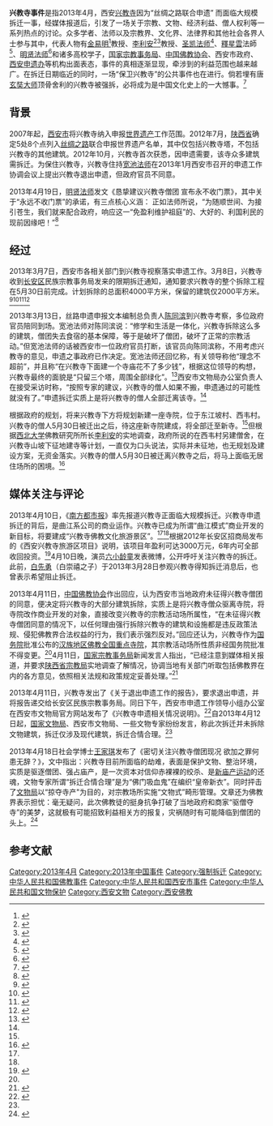 {{更新|time=2021-09-09T11:11:39+00:00}}'''兴教寺事件'''是指2013年4月，西安[[兴教寺|兴教寺]]因为“丝绸之路联合申遗” 而面临大规模拆迁一事，经媒体报道后，引发了一场关于宗教、文物、经济利益、僧人权利等一系列热点的讨论。众多学者、法师以及宗教界、文化界、法律界和其他社会各界人士参与其中，代表人物有[[金易明|金易明]]<ref name="金易明：“兴教寺拆迁” 颟顸遗产四大原因">{{Cite web |url=http://fo.ifeng.com/guanchajia/detail_2013_04/17/24308402_0.shtml |title=金易明：“兴教寺拆迁” 颟顸遗产四大原因，凤凰网，2013年04月17日 |accessdate=2013年4月26日 |archive-date=2017年10月24日 |archive-url=https://web.archive.org/web/20171024205629/http://fo.ifeng.com/guanchajia/detail_2013_04/17/24308402_0.shtml |dead-url=no }}</ref>教授、[[李利安|李利安]]<ref name="详解兴教寺拆迁问题性质微妙转变真相">{{Cite web |url=http://fo.ifeng.com/news/detail_2013_04/13/24185608_0.shtml |title=李利安 详解兴教寺拆迁问题性质微妙转变真相，凤凰网，2013年04月13日 |accessdate=2013年4月26日 |archive-date=2019年6月16日 |archive-url=https://web.archive.org/web/20190616225038/https://fo.ifeng.com/news/detail_2013_04/13/24185608_0.shtml |dead-url=no }}</ref><ref name=lla1>{{Cite web |url=http://fo.ifeng.com/news/detail_2013_04/13/24185608_0.shtml |title=李利安 详解兴教寺拆迁问题性质微妙转变真相，凤凰网，2013年04月13日 |accessdate=2013年4月26日 |archive-date=2019年6月16日 |archive-url=https://web.archive.org/web/20190616225038/https://fo.ifeng.com/news/detail_2013_04/13/24185608_0.shtml |dead-url=no }}</ref>教授、[[圣凯法师|圣凯法师]]<ref name="圣凯法师：强拆兴教寺错误阐述及解决出路">{{Cite web |url=http://fo.ifeng.com/guanchajia/detail_2013_04/15/24216501_0.shtml |title=圣凯法师：强拆兴教寺错误阐述及解决出路，凤凰网，2013年04月15日 |accessdate=2013年4月26日 |archive-date=2019年6月10日 |archive-url=https://web.archive.org/web/20190610030950/https://fo.ifeng.com/guanchajia/detail_2013_04/15/24216501_0.shtml |dead-url=no }}</ref>、[[釋星雲|釋星雲]]法師<ref name="星云大师表示：兴教寺是无价的 破坏了可惜">{{Cite web |url=http://fo.ifeng.com/news/detail_2013_04/15/24224635_0.shtml |title=星云大师表示：兴教寺是无价的 破坏了可惜，凤凰网，2013年04月15日 |accessdate=2013年4月26日 |archive-date=2017年10月25日 |archive-url=https://web.archive.org/web/20171025021920/http://fo.ifeng.com/news/detail_2013_04/15/24224635_0.shtml |dead-url=no }}</ref>、[[明贤法师|明贤法师]]<ref>{{Cite web |url=http://fo.ifeng.com/news/detail_2013_04/19/24397747_0.shtml |title=明贤法师恳挚建议兴教寺僧团 宣布永不收门票，2012-04-19 |accessdate=2013-04-26 |archive-date=2017-10-24 |archive-url=https://web.archive.org/web/20171024205711/http://fo.ifeng.com/news/detail_2013_04/19/24397747_0.shtml |dead-url=no }}</ref>和诸多高校学子，[[国家宗教事务局|国家宗教事务局]]、[[中国佛教协会|中国佛教协会]]、西安市政府、[[西安申遗办|西安申遗办]]等机构出面表态，事件的真相逐渐显现，牵涉到的利益范围也越来越广。在拆迁日期临近的同时，一场“保卫兴教寺”的公共事件也在进行。倘若埋有唐[[玄奘大师|玄奘大师]]顶骨舍利的兴教寺被强拆，必将成为是中国文化史上的一大憾事。<ref name="5月30日前拆兴教寺 佛教学者紧急呼吁阻止">{{Cite web |url=http://fo.ifeng.com/news/detail_2013_04/11/24112888_0.shtml |title=5月30日前拆兴教寺 佛教学者紧急呼吁阻止，凤凰网，2013年04月11日 |accessdate=2013年4月26日 |archive-date=2017年10月25日 |archive-url=https://web.archive.org/web/20171025021833/http://fo.ifeng.com/news/detail_2013_04/11/24112888_0.shtml |dead-url=no }}</ref>

== 背景 ==
2007年起，[[西安市|西安市]]将兴教寺纳入申报[[世界遗产|世界遗产]]工作范围。2012年7月，[[陕西省|陕西省]]确定5处8个点列入[[丝绸之路|丝绸之路]]联合申报世界遗产名单，其中仅包括兴教寺塔，不包括兴教寺的其他建筑。2012年10月，兴教寺首次获悉，因申遗需要，该寺众多建筑需拆迁。为保住兴教寺，兴教寺住持[[释宽池|宽池法师]]在2013年1月西安市召开的申遗工作协调会议上提出兴教寺退出申遗，但政府官员不同意。

2013年4月19日，[[明贤法师|明贤法师]]发文《恳挚建议兴教寺僧团 宣布永不收门票》，其中关于“永远不收门票”的承诺，有三点核心义涵：
{{Cquote|
第一、誓死不离兴教寺！<br />
第二、单方面宣布：退出申遗！<br />
第三、单方面承诺：永远免费、永远免门票！<br />
}}
正如法师所说，“为随顺世间、为接引苍生，我们就来配合政府，响应这一“免盈利维护祖庭”的、大好的、利国利民的现前因缘吧！”<ref name="明贤法师">{{Cite web |url=http://www.mzb.com.cn/html/Home/report/394221-1.htm |title=明贤法师恳挚建议兴教寺僧团 宣布永不收门票，中国民族宗教网，2013-04-19 |accessdate=2013-04-27 |archive-date=2016-03-04 |archive-url=https://web.archive.org/web/20160304115252/http://www.mzb.com.cn/html/Home/report/394221-1.htm |dead-url=no }}</ref>

== 经过 ==
2013年3月7日，西安市各相关部门到兴教寺视察落实申遗工作。3月8日，兴教寺收到[[长安区_(西安市)|长安区]]民族宗教事务局发来的限期拆迁通知，通知要求兴教寺的整个拆除工程在5月30日前完成。计划拆除的总面积4000平方米，保留的建筑仅2000平方米。<ref name=sohu>{{Cite web |url=http://stock.sohu.com/s2013/0866/s372328704/ |title=“美丽中国”需要留下兴教寺，搜狐，2013-04-11 |accessdate=2013-04-27 |archive-date=2013-04-15 |archive-url=https://web.archive.org/web/20130415012117/http://stock.sohu.com/s2013/0866/s372328704/ |dead-url=yes }}</ref><ref name=foxie>{{Cite web |url=http://fo.ifeng.com/news/detail_2013_04/12/24144881_0.shtml |title=中佛协强烈反对兴教寺拆迁 强拆侵犯佛教权益，凤凰网，2013年04月12日 |accessdate=2013年4月27日 |archive-date=2013年9月29日 |archive-url=https://web.archive.org/web/20130929194526/http://fo.ifeng.com/news/detail_2013_04/12/24144881_0.shtml |dead-url=no }}</ref><ref name=zz>{{Cite web |url=http://fo.ifeng.com/news/detail_2013_04/11/24112888_0.shtml |title=5月30日前拆兴教寺 佛教学者紧急呼吁阻止，凤凰网，2013年04月11日 |accessdate=2013年4月26日 |archive-date=2017年10月25日 |archive-url=https://web.archive.org/web/20171025021833/http://fo.ifeng.com/news/detail_2013_04/11/24112888_0.shtml |dead-url=no }}</ref><ref name=zz1>{{Cite web |url=http://xian.qq.com/a/20130415/000339.htm |title=星云大师表示：兴教寺是无价的 破坏了很可惜，大秦网，2013年04月11日 |accessdate=2013年4月27日 |archive-date=2017年10月24日 |archive-url=https://web.archive.org/web/20171024205625/http://xian.qq.com/a/20130415/000339.htm |dead-url=no }}</ref>

2013年3月13日，丝路申遗申报文本编制总负责人[[陈同滨|陈同滨]]到兴教寺考察，多位政府官员陪同到场。宽池法师对陈同滨说：“修学和生活是一体化，兴教寺拆除这么多的建筑，僧团失去食宿的基本保障，等于是破坏了僧团，破坏了正常的宗教活动。”但宽池法师的话被西安市一位政府官员打断，该官员向陈同滨称，不用考虑兴教寺的意见，申遗之事政府已作决定。宽池法师还回忆称，有关领导称他“理念不超前”，并且称“在兴教寺下面建一个寺庙花不了多少钱”，根据这位领导的构想，兴教寺最终的面貌是“只留三个塔，周围全部绿化”。<ref name=nis>{{Cite web |url=http://nandu.oeeee.com/nis/201304/10/35567.html |title=拆迁逼近玄奘埋骨古刹，南都网，2013-04-10 |accessdate=2013-04-27 |archive-date=2013-05-30 |archive-url=https://web.archive.org/web/20130530063245/http://nandu.oeeee.com/nis/201304/10/35567.html |dead-url=yes }}</ref>西安市文物局办公室负责人在接受采访时称，“按照专家的建议，兴教寺的僧人如果不搬，申遗通过的可能性就没有了。”申遗拆迁实质上是将兴教寺的僧人全部迁离该寺。<ref name=shuoming/>

根据政府的规划，将来兴教寺下方将规划新建一座寺院，位于东江坡村、西韦村。兴教寺的僧人5月30日被迁出之后，待这座新寺院建成，将全部迁至新寺。<ref name=nis/>但根据[[西北大学_(中国)|西北大学]]佛教研究所所长[[李利安|李利安]]的实地调查，政府所说的在西韦村另建僧舍，在兴教寺山坡下征地建寺等计划，一直仅为口头说法，实际并未征地，也无规划及建设方案，无资金落实。兴教寺的僧人5月30日被迁离兴教寺之后，将马上面临无居住场所的困境。<ref name=lla>{{Cite web |url=http://fo.ifeng.com/news/detail_2013_04/13/24185608_0.shtml |title=李利安 详解兴教寺拆迁问题性质微妙转变真相，凤凰网，2013年04月13日 |accessdate=2013年4月26日 |archive-date=2019年6月16日 |archive-url=https://web.archive.org/web/20190616225038/https://fo.ifeng.com/news/detail_2013_04/13/24185608_0.shtml |dead-url=no }}</ref>

== 媒体关注与评论 ==

2013年4月10日，《[[南方都市报|南方都市报]]》率先报道兴教寺正面临大规模拆迁。兴教寺申遗拆迁的背后，是曲江系公司的商业运作。兴教寺已成为所谓“曲江模式”商业开发的新目标，将要建成“兴教寺佛教文化旅游景区”。<ref name=sohu/><ref name=nis/>根据2012年长安区招商局发布的《西安兴教寺旅游区项目》说明，该项目年盈利可达3000万元，6年内可全部收回投资。<ref>{{Cite web |url=http://www.changanqu.gov.cn/front/gonggongfuwu/qykb/article.jsp?artId=21215&id=3885 |title=西安兴教寺旅游区项目，长安区 企业开办，2012-03-22 |accessdate=2013-04-27 |archive-date=2016-03-06 |archive-url=https://web.archive.org/web/20160306111954/http://changanqu.gov.cn/front/gonggongfuwu/qykb/article.jsp?artid=21215&id=3885 |dead-url=yes }}</ref>4月10日晚，演员[[六小龄童|六小龄童]]发表微博，公开呼吁关注兴教寺的拆迁。此前，[[白先勇|白先勇]]（白崇禧之子）于2013年3月28日参观兴教寺得知拆迁消息后，也曾表示希望阻止拆迁。

2013年4月11日，[[中国佛教协会|中国佛教协会]]作出回应，认为西安市当地政府未征得兴教寺僧团的同意，便决定将兴教寺的大部分建筑拆除，实质上是将兴教寺僧众驱离寺院，将寺院改作商业开发的对象，直接改变兴教寺的宗教活动场所属性，“在未征得兴教寺僧团同意的情况下，以任何理由强行拆除兴教寺的建筑和设施都是违反政策法规、侵犯佛教界合法权益的行为，我们表示强烈反对。”回应还认为，兴教寺作为[[中华人民共和国国务院|国务院]]批准公布的[[汉族地区佛教全国重点寺院|汉族地区佛教全国重点寺院]]，其宗教活动场所性质非经国务院批准不得变更。<ref name=foxie/>4月11日，[[国家宗教事务局|国家宗教事务局]]新闻发言人指出，“已经注意到媒体相关报道，并要求[[陕西省宗教局|陕西省宗教局]]实地调查了解情况，协调当地有关部门听取包括佛教界在内的各方意见，依照相关法规和政策规定妥善处理。”<ref name=cnr>{{Cite web |url=http://www.cnr.cn/gundong/201304/t20130411_512341990.shtml |title=国家宗教事务局就西安兴教寺遭“拆迁”事做出回应，中国广播网，2013-04-11 |accessdate=2013-04-27 |archive-date=2015-06-04 |archive-url=https://web.archive.org/web/20150604020919/http://www.cnr.cn/gundong/201304/t20130411_512341990.shtml |dead-url=no }}</ref>

2013年4月11日，兴教寺发出了《关于退出申遗工作的报告》，要求退出申遗，并将报告递交给长安区民族宗教事务局。同日下午，西安市申遗工作领导小组办公室在西安市文物局官方网站发布了《兴教寺申遗相关情况说明》。<ref name=shuoming>{{Cite web |url=http://nandu.oeeee.com/nis/201304/12/37087.html |title=西安兴教寺宣布退出申遗 国家宗教局强调依法妥处，南都网，2013-04-12 |accessdate=2013-04-27 |archive-date=2013-04-17 |archive-url=https://web.archive.org/web/20130417121427/http://nandu.oeeee.com/nis/201304/12/37087.html |dead-url=yes }}</ref>自2013年4月12日起，[[国家文物局|国家文物局]]、西安市文物局、一些文物专家纷纷发言，称此次拆迁并未拆除文物建筑，拆迁仅涉及现代建筑，拆迁合情合理。<ref name=lla/>

2013年4月18日社会学博士[[王家琪|王家琪]]发布了《密切关注兴教寺僧团现况 欲加之罪何患无辞？》，文中指出：兴教寺目前所面临的劫难，表面是保护文物、整治环境，实质是驱逐僧团、强占庙产，是一次资本对信仰赤裸裸的绞杀、是[[新庙产运动|新庙产运动]]的还魂，文物专家所谓“拆迁合情合理”是为“佛门吸血鬼”在编织“皇帝新衣”。同时抨击了[[文物局|文物局]]以“掠夺寺产"为目的，对宗教场所实施“文物式”畸形管理。文章还为佛教界表示担忧：毫无疑问，此次佛教徒的挺身抗争打破了当地政府和商家“驱僧夺寺”的美梦，这就极有可能招致利益相关方的报复，灾祸随时有可能降临到僧团的头上。<ref name="王家琪">{{Cite web |url=http://www.mzb.com.cn/html/Home/report/393624-1.htm |title=密切关注兴教寺僧团现况 欲加之罪何患无辞？，中国民族宗教网，2013-04-19 |accessdate=2013-04-27 |archive-date=2016-03-04 |archive-url=https://web.archive.org/web/20160304110738/http://www.mzb.com.cn/html/Home/report/393624-1.htm |dead-url=no }}</ref>

==参考文献==
{{Reflist|2}}

[[Category:2013年4月|Category:2013年4月]]
[[Category:2013年中国事件|Category:2013年中国事件]]
[[Category:强制拆迁|Category:强制拆迁]]
[[Category:中华人民共和国佛教事件|Category:中华人民共和国佛教事件]]
[[Category:中华人民共和国西安市事件|Category:中华人民共和国西安市事件]]
[[Category:中华人民共和国文物保护|Category:中华人民共和国文物保护]]
[[Category:西安文物|Category:西安文物]]
[[Category:西安佛教|Category:西安佛教]]